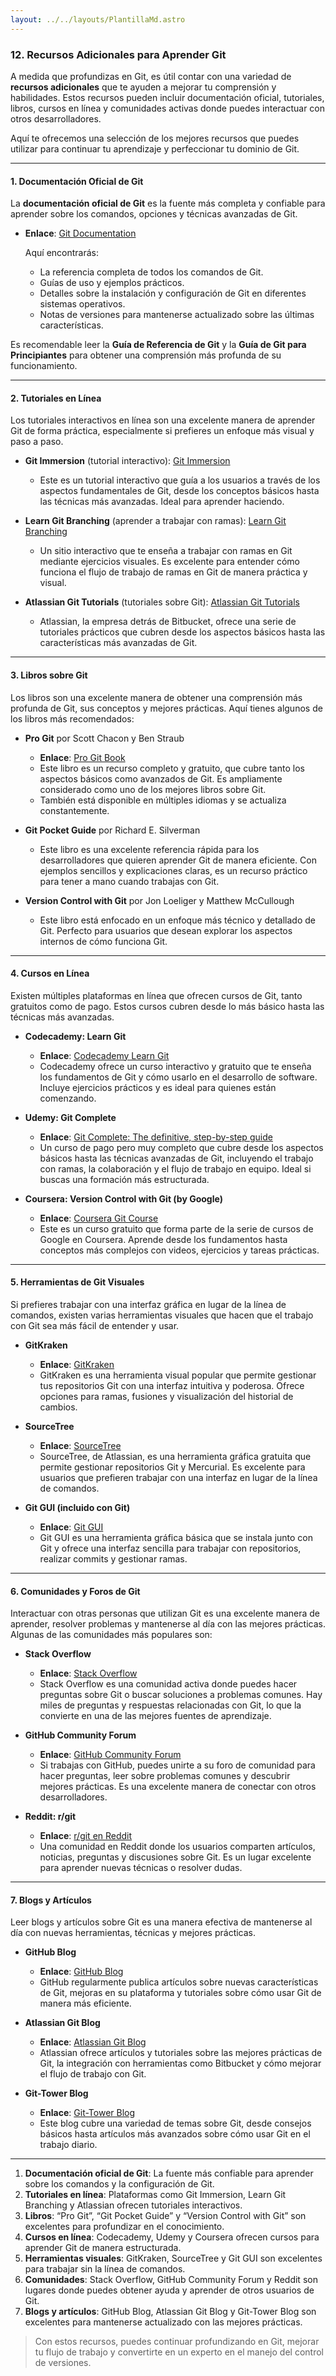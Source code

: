 ```yaml
---
layout: ../../layouts/PlantillaMd.astro
---
```



<EtiquetaPost curso = "Habilidades" asignatura = "Git"/>

### 12. **Recursos Adicionales para Aprender Git**

A medida que profundizas en Git, es útil contar con una variedad de **recursos adicionales** que te ayuden a mejorar tu comprensión y habilidades. Estos recursos pueden incluir documentación oficial, tutoriales, libros, cursos en línea y comunidades activas donde puedes interactuar con otros desarrolladores.

Aquí te ofrecemos una selección de los mejores recursos que puedes utilizar para continuar tu aprendizaje y perfeccionar tu dominio de Git.

---

#### **1. Documentación Oficial de Git**

La **documentación oficial de Git** es la fuente más completa y confiable para aprender sobre los comandos, opciones y técnicas avanzadas de Git.

- **Enlace**: [Git Documentation](https://git-scm.com/doc)
  
  Aquí encontrarás:
  - La referencia completa de todos los comandos de Git.
  - Guías de uso y ejemplos prácticos.
  - Detalles sobre la instalación y configuración de Git en diferentes sistemas operativos.
  - Notas de versiones para mantenerse actualizado sobre las últimas características.

Es recomendable leer la **Guía de Referencia de Git** y la **Guía de Git para Principiantes** para obtener una comprensión más profunda de su funcionamiento.

---

#### **2. Tutoriales en Línea**

Los tutoriales interactivos en línea son una excelente manera de aprender Git de forma práctica, especialmente si prefieres un enfoque más visual y paso a paso.

- **Git Immersion** (tutorial interactivo): [Git Immersion](http://gitimmersion.com/)
  - Este es un tutorial interactivo que guía a los usuarios a través de los aspectos fundamentales de Git, desde los conceptos básicos hasta las técnicas más avanzadas. Ideal para aprender haciendo.

- **Learn Git Branching** (aprender a trabajar con ramas): [Learn Git Branching](https://learngitbranching.js.org/)
  - Un sitio interactivo que te enseña a trabajar con ramas en Git mediante ejercicios visuales. Es excelente para entender cómo funciona el flujo de trabajo de ramas en Git de manera práctica y visual.

- **Atlassian Git Tutorials** (tutoriales sobre Git): [Atlassian Git Tutorials](https://www.atlassian.com/git/tutorials)
  - Atlassian, la empresa detrás de Bitbucket, ofrece una serie de tutoriales prácticos que cubren desde los aspectos básicos hasta las características más avanzadas de Git.

---

#### **3. Libros sobre Git**

Los libros son una excelente manera de obtener una comprensión más profunda de Git, sus conceptos y mejores prácticas. Aquí tienes algunos de los libros más recomendados:

- **Pro Git** por Scott Chacon y Ben Straub
  - **Enlace**: [Pro Git Book](https://git-scm.com/book/en/v2)
  - Este libro es un recurso completo y gratuito, que cubre tanto los aspectos básicos como avanzados de Git. Es ampliamente considerado como uno de los mejores libros sobre Git.
  - También está disponible en múltiples idiomas y se actualiza constantemente.

- **Git Pocket Guide** por Richard E. Silverman
  - Este libro es una excelente referencia rápida para los desarrolladores que quieren aprender Git de manera eficiente. Con ejemplos sencillos y explicaciones claras, es un recurso práctico para tener a mano cuando trabajas con Git.

- **Version Control with Git** por Jon Loeliger y Matthew McCullough
  - Este libro está enfocado en un enfoque más técnico y detallado de Git. Perfecto para usuarios que desean explorar los aspectos internos de cómo funciona Git.

---

#### **4. Cursos en Línea**

Existen múltiples plataformas en línea que ofrecen cursos de Git, tanto gratuitos como de pago. Estos cursos cubren desde lo más básico hasta las técnicas más avanzadas.

- **Codecademy: Learn Git**  
  - **Enlace**: [Codecademy Learn Git](https://www.codecademy.com/learn/learn-git)
  - Codecademy ofrece un curso interactivo y gratuito que te enseña los fundamentos de Git y cómo usarlo en el desarrollo de software. Incluye ejercicios prácticos y es ideal para quienes están comenzando.

- **Udemy: Git Complete**  
  - **Enlace**: [Git Complete: The definitive, step-by-step guide](https://www.udemy.com/course/git-complete/)
  - Un curso de pago pero muy completo que cubre desde los aspectos básicos hasta las técnicas avanzadas de Git, incluyendo el trabajo con ramas, la colaboración y el flujo de trabajo en equipo. Ideal si buscas una formación más estructurada.

- **Coursera: Version Control with Git (by Google)**  
  - **Enlace**: [Coursera Git Course](https://www.coursera.org/learn/version-control-with-git)
  - Este es un curso gratuito que forma parte de la serie de cursos de Google en Coursera. Aprende desde los fundamentos hasta conceptos más complejos con videos, ejercicios y tareas prácticas.

---

#### **5. Herramientas de Git Visuales**

Si prefieres trabajar con una interfaz gráfica en lugar de la línea de comandos, existen varias herramientas visuales que hacen que el trabajo con Git sea más fácil de entender y usar.

- **GitKraken**  
  - **Enlace**: [GitKraken](https://www.gitkraken.com/)
  - GitKraken es una herramienta visual popular que permite gestionar tus repositorios Git con una interfaz intuitiva y poderosa. Ofrece opciones para ramas, fusiones y visualización del historial de cambios.

- **SourceTree**  
  - **Enlace**: [SourceTree](https://www.sourcetreeapp.com/)
  - SourceTree, de Atlassian, es una herramienta gráfica gratuita que permite gestionar repositorios Git y Mercurial. Es excelente para usuarios que prefieren trabajar con una interfaz en lugar de la línea de comandos.

- **Git GUI (incluido con Git)**  
  - **Enlace**: [Git GUI](https://git-scm.com/docs/git-gui)
  - Git GUI es una herramienta gráfica básica que se instala junto con Git y ofrece una interfaz sencilla para trabajar con repositorios, realizar commits y gestionar ramas.

---

#### **6. Comunidades y Foros de Git**

Interactuar con otras personas que utilizan Git es una excelente manera de aprender, resolver problemas y mantenerse al día con las mejores prácticas. Algunas de las comunidades más populares son:

- **Stack Overflow**  
  - **Enlace**: [Stack Overflow](https://stackoverflow.com/questions/tagged/git)
  - Stack Overflow es una comunidad activa donde puedes hacer preguntas sobre Git o buscar soluciones a problemas comunes. Hay miles de preguntas y respuestas relacionadas con Git, lo que la convierte en una de las mejores fuentes de aprendizaje.

- **GitHub Community Forum**  
  - **Enlace**: [GitHub Community Forum](https://github.community/)
  - Si trabajas con GitHub, puedes unirte a su foro de comunidad para hacer preguntas, leer sobre problemas comunes y descubrir mejores prácticas. Es una excelente manera de conectar con otros desarrolladores.

- **Reddit: r/git**  
  - **Enlace**: [r/git en Reddit](https://www.reddit.com/r/git/)
  - Una comunidad en Reddit donde los usuarios comparten artículos, noticias, preguntas y discusiones sobre Git. Es un lugar excelente para aprender nuevas técnicas o resolver dudas.

---

#### **7. Blogs y Artículos**

Leer blogs y artículos sobre Git es una manera efectiva de mantenerse al día con nuevas herramientas, técnicas y mejores prácticas.

- **GitHub Blog**  
  - **Enlace**: [GitHub Blog](https://github.blog/)
  - GitHub regularmente publica artículos sobre nuevas características de Git, mejoras en su plataforma y tutoriales sobre cómo usar Git de manera más eficiente.

- **Atlassian Git Blog**  
  - **Enlace**: [Atlassian Git Blog](https://www.atlassian.com/git)
  - Atlassian ofrece artículos y tutoriales sobre las mejores prácticas de Git, la integración con herramientas como Bitbucket y cómo mejorar el flujo de trabajo con Git.

- **Git-Tower Blog**  
  - **Enlace**: [Git-Tower Blog](https://www.git-tower.com/blog/)
  - Este blog cubre una variedad de temas sobre Git, desde consejos básicos hasta artículos más avanzados sobre cómo usar Git en el trabajo diario.

---

1. **Documentación oficial de Git**: La fuente más confiable para aprender sobre los comandos y la configuración de Git.
2. **Tutoriales en línea**: Plataformas como Git Immersion, Learn Git Branching y Atlassian ofrecen tutoriales interactivos.
3. **Libros**: “Pro Git”, “Git Pocket Guide” y “Version Control with Git” son excelentes para profundizar en el conocimiento.
4. **Cursos en línea**: Codecademy, Udemy y Coursera ofrecen cursos para aprender Git de manera estructurada.
5. **Herramientas visuales**: GitKraken, SourceTree y Git GUI son excelentes para trabajar sin la línea de comandos.
6. **Comunidades**: Stack Overflow, GitHub Community Forum y Reddit son lugares donde puedes obtener ayuda y aprender de otros usuarios de Git.
7. **Blogs y artículos**: GitHub Blog, Atlassian Git Blog y Git-Tower Blog son excelentes para mantenerse actualizado con las mejores prácticas.

>Con estos recursos, puedes continuar profundizando en Git, mejorar tu flujo de trabajo y convertirte en un experto en el manejo del control de versiones.